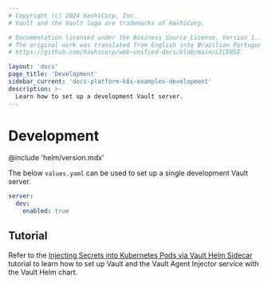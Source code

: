 ```yaml
---
# Copyright (c) 2024 HashiCorp, Inc.
# Vault and the Vault logo are trademarks of HashiCorp.

# Documentation licensed under the Business Source License, Version 1.1.
# The original work was translated from English into Brazilian Portuguese.
# https://github.com/hashicorp/web-unified-docs/blob/main/LICENSE

layout: 'docs'
page_title: 'Development'
sidebar_current: 'docs-platform-k8s-examples-development'
description: >-
  Learn how to set up a development Vault server.
---
```


# Development

@include 'helm/version.mdx'

The below `values.yaml` can be used to set up a single development Vault server.

```yaml
server:
  dev:
    enabled: true
```

## Tutorial

Refer to the [Injecting Secrets into Kubernetes Pods via Vault Helm
Sidecar](/vault/tutorials/kubernetes/kubernetes-sidecar) tutorial
to learn how to set up Vault and the Vault Agent Injector service with the Vault Helm chart.

